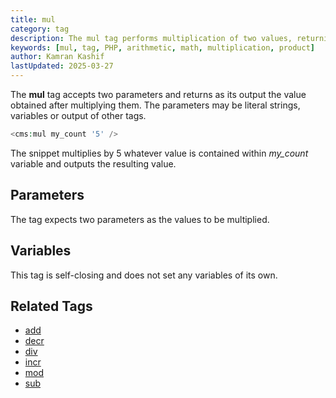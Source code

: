 ```yaml
---
title: mul
category: tag
description: The mul tag performs multiplication of two values, returning their product, supporting both literal values and variables.
keywords: [mul, tag, PHP, arithmetic, math, multiplication, product]
author: Kamran Kashif
lastUpdated: 2025-03-27
---
```


The **mul** tag accepts two parameters and returns as its output the value obtained after multiplying them.
The parameters may be literal strings, variables or output of other tags.

```php
<cms:mul my_count '5' />
```

The snippet multiplies by 5 whatever value is contained within _my_count_ variable and outputs the resulting value.

## Parameters

The tag expects two parameters as the values to be multiplied.

## Variables

This tag is self-closing and does not set any variables of its own.

## Related Tags

- [add](../add.html)
- [decr](../decr.html)
- [div](../div.html)
- [incr](../incr.html)
- [mod](../mod.html)
- [sub](../sub.html)
